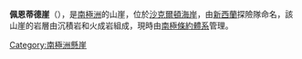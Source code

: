 {{coord|83|50|S|162|20|E|display=title}}

'''佩恩蒂德崖'''（{{lang-en|Painted Cliffs}}），是[[南極洲|南極洲]]的山崖，位於[[沙克爾頓海岸|沙克爾頓海岸]]，由[[新西蘭|新西蘭]]探險隊命名，該山崖的岩層由沉積岩和火成岩組成，現時由[[南極條約體系|南極條約體系]]管理。

{{DEFAULTSORT:Painted Cliffs}}
[[Category:南極洲懸崖|Category:南極洲懸崖]]


{{ShackletonCoast-geo-stub}}